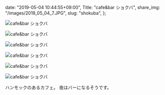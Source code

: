   date: "2019-05-04 10:44:55+09:00",
  Title: "cafe&bar ショクバ",
  share_img: "/images/2019_05_04_7.JPG",
  slug: "shokuba",
};

![cafe&bar ショクバ](/images/2019_05_04_6.JPG)

![cafe&bar ショクバ](/images/2019_05_04_7.JPG)

![cafe&bar ショクバ](/images/2019_05_04_8.JPG)

![cafe&bar ショクバ](/images/2019_05_04_9.JPG)

![cafe&bar ショクバ](/images/2019_05_04_10.JPG)

![cafe&bar ショクバ](/images/2019_05_04_11.JPG)

ハンモックのあるカフェ。
夜はバーになるそうです。
